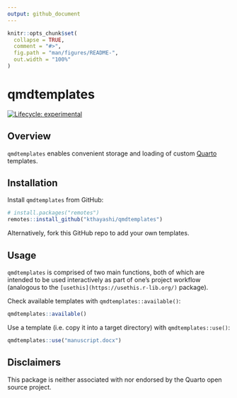 ```yaml
---
output: github_document
---
```


<!-- README.md is generated from README.Rmd. Please edit that file -->

```r
knitr::opts_chunk$set(
  collapse = TRUE,
  comment = "#>",
  fig.path = "man/figures/README-",
  out.width = "100%"
)
```

# qmdtemplates

<!-- badges: start -->
[![Lifecycle: experimental](https://img.shields.io/badge/lifecycle-experimental-orange.svg)](https://lifecycle.r-lib.org/articles/stages.html#experimental)
<!-- badges: end -->

## Overview

`qmdtemplates` enables convenient storage and loading of custom [Quarto](https://quarto.org/) templates.

## Installation

Install `qmdtemplates` from GitHub:

```r
# install.packages("remotes")
remotes::install_github("kthayashi/qmdtemplates")
```

Alternatively, fork this GitHub repo to add your own templates.

## Usage

`qmdtemplates` is comprised of two main functions, both of which are intended to be used interactively as part of one's project workflow (analogous to the `[usethis](https://usethis.r-lib.org/)` package).

Check available templates with `qmdtemplates::available()`:

```r
qmdtemplates::available()
```

Use a template (i.e. copy it into a target directory) with `qmdtemplates::use()`:

```r
qmdtemplates::use("manuscript.docx")
```

## Disclaimers

This package is neither associated with nor endorsed by the Quarto open source project.
